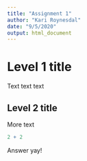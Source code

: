 ```yaml
---
title: "Assignment 1"
author: "Kari Roynesdal"
date: "9/5/2020"
output: html_document
---
```

# Level 1 title

Text text text

## Level 2 title 

More text 

```r
2 + 2 
```

Answer yay! 


